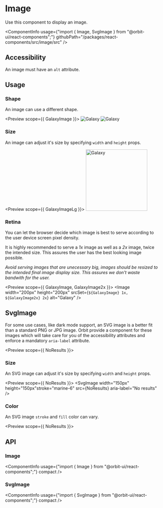 
<Meta
    title="Components/Image"
    id="image"
/>

# Image

<Tagline>Use this component to display an image.</Tagline>

<ComponentInfo
    usage={"import { Image, SvgImage } from \"@orbit-ui/react-components\";"}
    githubPath="/packages/react-components/src/image/src"
/>

## Accessibility

An image must have an `alt` attribute.

## Usage

### Shape

An image can use a different shape.

<Preview scope={{ GalaxyImage }}>
    <Story name="shape">
        <Inline>
            <Image shape="rounded" src={GalaxyImage} alt="Galaxy" width={12} height={12} />
            <Image shape="circular" src={GalaxyImage} alt="Galaxy" width={12} height={12} />
        </Inline>
    </Story>
</Preview>

### Size

An image can adjust it's size by specifying `width` and `height` props.

<Preview scope={{ GalaxyImageLg }}>
    <Story name="size">
        <Image width="200px" height="200px" src={GalaxyImageLg} alt="Galaxy" />
    </Story>
</Preview>

### Retina

You can let the browser decide which image is best to serve according to the user device screen pixel density.

It is highly recommended to serve a _1x_ image as well as a _2x_ image, twice the intended size. This assures the user has the best looking image possible.

_Avoid serving images that are unecessary big, images should be resized to the intended final image display size. This assures we don't waste bandwith for the user._

<Preview scope={{ GalaxyImage, GalaxyImage2x }}>
    <Story name="retina">
        <Image width="200px" height="200px" srcSet={`${GalaxyImage} 1x, ${GalaxyImage2x} 2x`} alt="Galaxy" />
    </Story>
</Preview>

## SvgImage

For some use cases, like dark mode support, an SVG image is a better fit than a standard PNG or JPG image. Orbit provide a component for these images which will take care for you of the accessibility attributes and enforce a mandatory `aria-label` attribute.

<Preview scope={{ NoResults }}>
    <Story name="svg image">
        <SvgImage src={NoResults} stroke="marine-6" aria-label="No results" />
    </Story>
</Preview>

### Size

An SVG image can adjust it's size by specifying `width` and `height` props.

<Preview scope={{ NoResults }}>
    <Story name="svg image size">
        <SvgImage width="150px" height="150px"stroke="marine-6" src={NoResults} aria-label="No results" />
    </Story>
</Preview>

### Color

An SVG image `stroke` and `fill` color can vary.

<Preview scope={{ NoResults }}>
    <Story name="svg image color">
        <SvgImage stroke="marine-6" fill="sunray-1" src={NoResults} aria-label="No results" />
    </Story>
</Preview>

## API

### Image

<ComponentInfo
    usage={"import { Image } from \"@orbit-ui/react-components\";"}
    compact
/>

<ArgsTable of={InnerImage} sort="alpha" />

### SvgImage

<ComponentInfo
    usage={"import { SvgImage } from \"@orbit-ui/react-components\";"}
    compact
/>

<ArgsTable of={InnerSvgImage} sort="alpha" />
